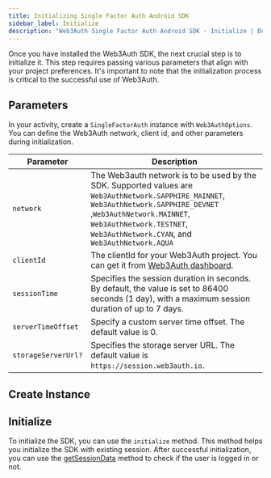 ```yaml
---
title: Initializing Single Factor Auth Android SDK
sidebar_label: Initialize
description: "Web3Auth Single Factor Auth Android SDK - Initialize | Documentation - Web3Auth"
---
```




Once you have installed the Web3Auth SDK, the next crucial step is to initialize it. This step
requires passing various parameters that align with your project preferences. It's important to note
that the initialization process is critical to the successful use of Web3Auth.

## Parameters

In your activity, create a `SingleFactorAuth` instance with `Web3AuthOptions`. You can define the
Web3Auth network, client id, and other parameters during initialization.

| Parameter           | Description                                                                                                                                                                                                                                         |
| ------------------- | --------------------------------------------------------------------------------------------------------------------------------------------------------------------------------------------------------------------------------------------------- |
| `network`           | The Web3auth network is to be used by the SDK. Supported values are `Web3AuthNetwork.SAPPHIRE_MAINNET`, `Web3AuthNetwork.SAPPHIRE_DEVNET` ,`Web3AuthNetwork.MAINNET`, `Web3AuthNetwork.TESTNET`, `Web3AuthNetwork.CYAN`, and `Web3AuthNetwork.AQUA` |
| `clientId`          | The clientId for your Web3Auth project. You can get it from [Web3Auth dashboard](https://dashboard.web3auth.io/).                                                                                                                                   |
| `sessionTime`       | Specifies the session duration in seconds. By default, the value is set to 86400 seconds (1 day), with a maximum session duration of up to 7 days.                                                                                                  |
| `serverTimeOffset`  | Specify a custom server time offset. The default value is 0.                                                                                                                                                                                        |
| `storageServerUrl?` | Specifies the storage server URL. The default value is `https://session.web3auth.io`.                                                                                                                                                               |

## Create Instance

<Instantiation />

## Initialize

To initialize the SDK, you can use the `initialize` method. This method helps you initialize the SDK
with existing session. After successful initialization, you can use the
[getSessionData](./usage/#get-session-data) method to check if the user is logged in or not.

<Initialization />
